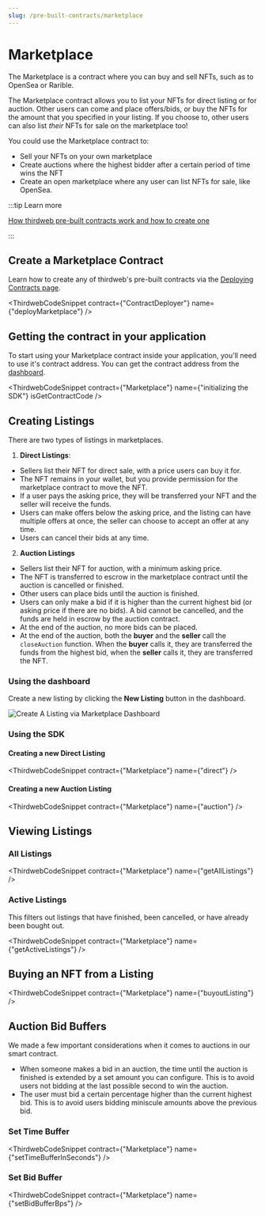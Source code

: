 ```yaml
---
slug: /pre-built-contracts/marketplace
---
```



# Marketplace

The Marketplace is a contract where you can buy and sell NFTs, such as to OpenSea or Rarible.

The Marketplace contract allows you to list your NFTs for direct listing or for auction.
Other users can come and place offers/bids, or buy the NFTs for the amount that you specified in your listing.
If you choose to, other users can also list _their_ NFTs for sale on the marketplace too!

You could use the Marketplace contract to:

- Sell your NFTs on your own marketplace
- Create auctions where the highest bidder after a certain period of time wins the NFT
- Create an open marketplace where any user can list NFTs for sale, like OpenSea.

:::tip Learn more

[How thirdweb pre-built contracts work and how to create one](/pre-built-contracts)

:::

## Create a Marketplace Contract

Learn how to create any of thirdweb's pre-built contracts via the [Deploying Contracts page](/getting-started/deploying-contracts).

<ThirdwebCodeSnippet contract={"ContractDeployer"} name={"deployMarketplace"} />

## Getting the contract in your application

To start using your Marketplace contract inside your application, you'll need to use it's contract address. You can get the contract address from the [dashboard](https://thirdweb.com/dashboard).

<ThirdwebCodeSnippet
  contract={"Marketplace"}
  name={"initializing the SDK"}
  isGetContractCode
/>

## Creating Listings

There are two types of listings in marketplaces.

1. **Direct Listings**:

- Sellers list their NFT for direct sale, with a price users can buy it for.
- The NFT remains in your wallet, but you provide permission for the marketplace contract to move the NFT.
- If a user pays the asking price, they will be transferred your NFT and the seller will receive the funds.
- Users can make offers below the asking price, and the listing can have multiple offers at once, the seller can choose to accept an offer at any time.
- Users can cancel their bids at any time.

2. **Auction Listings**

- Sellers list their NFT for auction, with a minimum asking price.
- The NFT is transferred to escrow in the marketplace contract until the auction is cancelled or finished.
- Other users can place bids until the auction is finished.
- Users can only make a bid if it is higher than the current highest bid (or asking price if there are no bids). A bid cannot be cancelled, and the funds are held in escrow by the auction contract.
- At the end of the auction, no more bids can be placed.
- At the end of the auction, both the **buyer** and the **seller** call the `closeAuction` function. When the **buyer** calls it, they are transferred the funds from the highest bid, when the **seller** calls it, they are transferred the NFT.

### Using the dashboard

Create a new listing by clicking the **New Listing** button in the dashboard.

![Create A Listing via Marketplace Dashboard](./assets/new-listing.png)

### Using the SDK

#### Creating a new Direct Listing

<ThirdwebCodeSnippet contract={"Marketplace"} name={"direct"} />

#### Creating a new Auction Listing

<ThirdwebCodeSnippet contract={"Marketplace"} name={"auction"} />

## Viewing Listings

### All Listings

<ThirdwebCodeSnippet contract={"Marketplace"} name={"getAllListings"} />

### Active Listings

This filters out listings that have finished, been cancelled, or have already been bought out.

<ThirdwebCodeSnippet contract={"Marketplace"} name={"getActiveListings"} />

## Buying an NFT from a Listing

<ThirdwebCodeSnippet contract={"Marketplace"} name={"buyoutListing"} />

## Auction Bid Buffers

We made a few important considerations when it comes to auctions in our smart contract.

- When someone makes a bid in an auction, the time until the auction is finished is extended by a set amount you can configure. This is to avoid users not bidding at the last possible second to win the auction.
- The user must bid a certain percentage higher than the current highest bid. This is to avoid users bidding miniscule amounts above the previous bid.

### Set Time Buffer

<ThirdwebCodeSnippet contract={"Marketplace"} name={"setTimeBufferInSeconds"} />

### Set Bid Buffer

<ThirdwebCodeSnippet contract={"Marketplace"} name={"setBidBufferBps"} />
